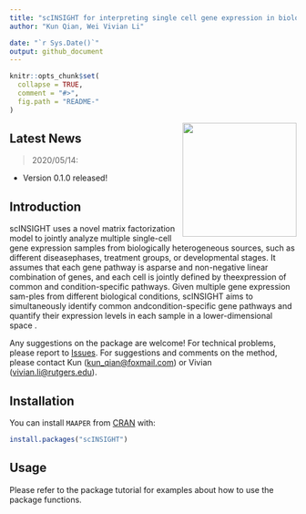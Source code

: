```yaml
---
title: "scINSIGHT for interpreting single cell gene expression in biologically heterogeneous data"
author: "Kun Qian, Wei Vivian Li"

date: "`r Sys.Date()`"
output: github_document
---
```


<!-- README.md is generated from README.Rmd. Please edit that file -->

```r
knitr::opts_chunk$set(
  collapse = TRUE,
  comment = "#>",
  fig.path = "README-"
)
```

<img src="https://github.com/Vivianstats/data-pkg/raw/main/img/scINSIGHT.png" height="200" align="right" />

## Latest News

> 2020/05/14:

 + Version 0.1.0 released!

 
## Introduction

scINSIGHT uses a novel matrix factorization model to jointly analyze multiple single-cell gene expression samples from biologically heterogeneous sources, such as different diseasephases,  treatment groups,  or developmental stages.   It assumes that each gene pathway is asparse  and  non-negative  linear  combination  of  genes,  and  each  cell  is  jointly  defined  by  theexpression of common and condition-specific pathways.   Given multiple gene expression sam-ples from different biological conditions, scINSIGHT aims to simultaneously identify common andcondition-specific gene pathways and quantify their expression levels in each sample in a lower-dimensional space .

Any suggestions on the package are welcome! For technical problems, please report to [Issues](https://github.com/Vivianstats/scINSIGHT/issues). For suggestions and comments on the method, please contact Kun (<kun_qian@foxmail.com>) or Vivian (<vivian.li@rutgers.edu>). 

## Installation

You can install `MAAPER` from [CRAN](https://cran.r-project.org/web/packages/scINSIGHT/index.html) with:

```r
install.packages("scINSIGHT")
```

## Usage
Please refer to the package tutorial for examples about how to use the package functions.

